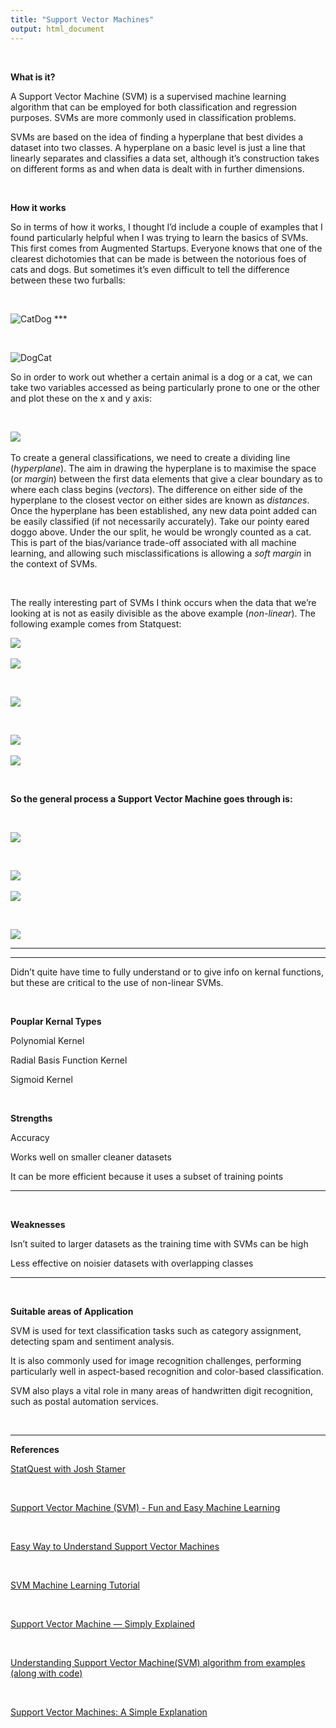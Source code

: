 ```yaml
---
title: "Support Vector Machines"
output: html_document
---
```

&nbsp;

**What is it?**

A Support Vector Machine (SVM) is a supervised machine learning algorithm that can be employed for both classification and regression purposes. SVMs are more commonly used in classification problems.

SVMs are based on the idea of finding a hyperplane that best divides a dataset into two classes. A hyperplane on a basic level is just a line that linearly separates and classifies a data set, although it's construction takes on different forms as and when data is dealt with in further dimensions. 

&nbsp;

**How it works**

So in terms of how it works, I thought I'd include a couple of examples that I found particularly helpful when I was trying to learn the basics of SVMs. This first comes from Augmented Startups. Everyone knows that one of the clearest dichotomies that can be made is between the notorious foes of cats and dogs. But sometimes it's even difficult to tell the difference between these two furballs:

&nbsp;

![CatDog](/Users/Doug/Desktop/cat_dog.jpg)
***

&nbsp;

![DogCat](/Users/Doug/Desktop/DogCat.jpeg)
&nbsp;
&nbsp;

So in order to work out whether a certain animal is a dog or a cat, we can take two variables accessed as being particularly prone to one or the other and plot these on the x and y axis:

&nbsp;

![](/Users/Doug/Desktop/Graph_1.png)
&nbsp;

To create a general classifications, we need to create a dividing line (*hyperplane*). The aim in drawing the hyperplane is to maximise the space (or *margin*) between the first data elements that give a clear boundary as to where each class begins (*vectors*). The difference on either side of the hyperplane to the closest vector on either sides are known as *distances*. Once the hyperplane has been established, any new data point added can be easily classified (if not necessarily accurately). Take our pointy eared doggo above. Under the our split, he would be wrongly counted as a cat. This is part of the bias/variance trade-off associated with all machine learning, and allowing such misclassifications is allowing a *soft margin* in the context of SVMs.

&nbsp;

The really interesting part of SVMs I think occurs when the data that we're looking at is not as easily divisible as the above example (*non-linear*). The following example comes from Statquest:

![](/Users/Doug/Desktop/Dosage_1.png)
&nbsp;

![](/Users/Doug/Desktop/Dosage_2.png)

&nbsp;

![](/Users/Doug/Desktop/Dosage_3.png)

&nbsp;

![](/Users/Doug/Desktop/Dosage_4.png)
&nbsp;

![](/Users/Doug/Desktop/Dosage_5.png)

&nbsp;

**So the general process a Support Vector Machine goes through is:**

&nbsp;

![](/Users/Doug/Desktop/Dosage_6.png)

&nbsp;

![](/Users/Doug/Desktop/Dosage_7.png)
&nbsp;

![](/Users/Doug/Desktop/Dosage_8.png)

&nbsp;

![](/Users/Doug/Desktop/Extra_Vis.png)

***

***

Didn't quite have time to fully understand or to give info on kernal functions, but these are critical to the use of non-linear SVMs. 

&nbsp;

**Pouplar Kernal Types**

Polynomial Kernel

Radial Basis Function Kernel

Sigmoid Kernel

&nbsp;

**Strengths**

Accuracy

Works well on smaller cleaner datasets

It can be more efficient because it uses a subset of training points

***

&nbsp;

**Weaknesses**

Isn’t suited to larger datasets as the training time with SVMs can be high

Less effective on noisier datasets with overlapping classes

***

&nbsp;

**Suitable areas of Application**

SVM is used for text classification tasks such as category assignment, detecting spam and sentiment analysis.

It is also commonly used for image recognition challenges, performing particularly well in aspect-based recognition and color-based classification. 

SVM also plays a vital role in many areas of handwritten digit recognition, such as postal automation services.

&nbsp;

***

**References**

[StatQuest with Josh Stamer](https://www.youtube.com/watch?v=efR1C6CvhmE) 

&nbsp;

[Support Vector Machine (SVM) - Fun and Easy Machine Learning](https://www.youtube.com/watch?v=Y6RRHw9uN9o)

&nbsp;

[Easy Way to Understand Support Vector Machines](https://www.youtube.com/watch?v=RdOJvxdm9jI)

&nbsp;

[SVM Machine Learning Tutorial](https://www.freecodecamp.org/news/svm-machine-learning-tutorial-what-is-the-support-vector-machine-algorithm-explained-with-code-examples/)

&nbsp;

[Support Vector Machine — Simply Explained](https://towardsdatascience.com/support-vector-machine-simply-explained-fee28eba5496)

&nbsp;

[Understanding Support Vector Machine(SVM) algorithm from examples (along with code)](https://www.analyticsvidhya.com/blog/2017/09/understaing-support-vector-machine-example-code/)

&nbsp;

[Support Vector Machines: A Simple Explanation](https://www.kdnuggets.com/2016/07/support-vector-machines-simple-explanation.html)


